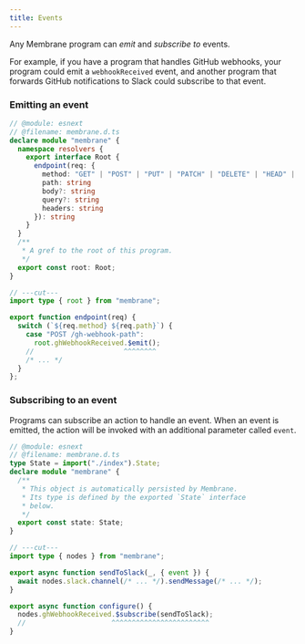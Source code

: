 ```yaml
---
title: Events
---
```


Any Membrane program can _emit_ and _subscribe to_ events.

For example, if you have a program that handles GitHub webhooks, your program could emit a `webhookReceived` event, and another program that forwards GitHub notifications to Slack could subscribe to that event.

### Emitting an event

```ts twoslash
// @module: esnext
// @filename: membrane.d.ts
declare module "membrane" {
  namespace resolvers {
    export interface Root {
      endpoint(req: {
        method: "GET" | "POST" | "PUT" | "PATCH" | "DELETE" | "HEAD" | "OPTIONS"
        path: string
        body?: string
        query?: string
        headers: string
      }): string
    }
  }
  /**
   * A gref to the root of this program.
   */
  export const root: Root;
}

// ---cut---
import type { root } from "membrane";

export function endpoint(req) {
  switch (`${req.method} ${req.path}`) {
    case "POST /gh-webhook-path":
      root.ghWebhookReceived.$emit();
    //                      ^^^^^^^^
    /* ... */
  }
};
```

### Subscribing to an event

Programs can subscribe an action to handle an event. When an event is emitted, the action will be invoked with an additional parameter called `event`.

```ts twoslash
// @module: esnext
// @filename: membrane.d.ts
type State = import("./index").State;
declare module "membrane" {
  /**
   * This object is automatically persisted by Membrane.
   * Its type is defined by the exported `State` interface
   * below.
   */
  export const state: State;
}

// ---cut---
import type { nodes } from "membrane";

export async function sendToSlack(_, { event }) {
  await nodes.slack.channel(/* ... */).sendMessage(/* ... */);
}

export async function configure() {
  nodes.ghWebhookReceived.$subscribe(sendToSlack);
  //                     ^^^^^^^^^^^^^^^^^^^^^^^^
}
```
